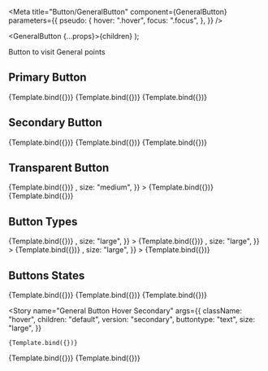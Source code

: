 

<Meta
  title="Button/GeneralButton"
  component={GeneralButton}
  parameters={{
    pseudo: {
      hover: ".hover",
      focus: ".focus",
    },
  }}
/>

  <GeneralButton {...props}>{children}</GeneralButton>
);

<Canvas columns={1} withSource="open" withToolbar>
  <Title>General Button</Title>
  <Subtitle>Button to visit General points</Subtitle>

  <h2>Primary Button</h2>
  <Story
    name="General Button Large Primary"
    args={{
      children: "default",
      version: "primary",
      buttontype: "text",
      size: "large",
    }}
  >
    {Template.bind({})}
  </Story>
  <Story
    name="General Button Medium Primary"
    args={{
      children: "default",
      version: "primary",
      buttontype: "text",
      size: "medium",
    }}
  >
    {Template.bind({})}
  </Story>
  <Story
    name="General Button Small Primary"
    args={{
      children: "default",
      version: "primary",
      buttontype: "text",
      size: "small",
    }}
  >
    {Template.bind({})}
  </Story>

  <h2>Secondary Button</h2>
  <Story
    name="General Button Large Secondary"
    args={{
      children: "default",
      version: "secondary",
      buttontype: "text",
      size: "large",
    }}
  >
    {Template.bind({})}
  </Story>
  <Story
    name="General Button Medium Secondary"
    args={{
      children: "default",
      version: "secondary",
      buttontype: "text",
      size: "medium",
    }}
  >
    {Template.bind({})}
  </Story>
  <Story
    name="General Button Small Secondary"
    args={{
      children: "default",
      version: "secondary",
      buttontype: "text",
      size: "small",
    }}
  >
    {Template.bind({})}
  </Story>

  <h2>Transparent Button</h2>
  <Story
    name="General Button Large Transparent"
    args={{
      children: "default",
      version: "transparent",
      buttontype: "text",
      size: "large",
    }}
  >
    {Template.bind({})}
  </Story>
  <Story
    name="General Button Medium Transparent"
    args={{
      children: "default",
      version: "transparent",
      buttontype: "icon",
      icon: <Trophy />,
      size: "medium",
    }}
  >
    {Template.bind({})}
  </Story>
  <Story
    name="General Button Small Transparent"
    args={{
      children: "default",
      version: "transparent",
      buttontype: "text",
      size: "small",
    }}
  >
    {Template.bind({})}
  </Story>

  <h2>Button Types</h2>
  <Story
    name="General Button Text only"
    args={{
      children: "default",
      version: "primary",
      buttontype: "text",
      size: "large",
    }}
  >
    {Template.bind({})}
  </Story>
  <Story
    name="General Button Icon Before Text"
    args={{
      children: "default",
      version: "primary",
      buttontype: "icon before",
      icon: <ReactSvg />,
      size: "large",
    }}
  >
    {Template.bind({})}
  </Story>
  <Story
    name="General Button Icon After Text"
    args={{
      children: "default",
      version: "primary",
      buttontype: "icon after",
      icon: <ReactSvg />,
      size: "large",
    }}
  >
    {Template.bind({})}
  </Story>
  <Story
    name="General Button Icon only"
    args={{
      children: "default",
      version: "primary",
      buttontype: "icon only",
      icon: <Trophy />,
      size: "large",
    }}
  >
    {Template.bind({})}
  </Story>

  <h2>Buttons States</h2>
  <Story
    name="General Button Hover Primary"
    args={{
      className: "hover",
      children: "default",
      version: "primary",
      buttontype: "text",
      size: "large",
    }}
  >
    {Template.bind({})}
  </Story>
  <Story
    name="General Button Focus Primary"
    args={{
      className: "focus",
      children: "default",
      version: "primary",
      buttontype: "text",
      size: "large",
    }}
  >
    {Template.bind({})}
  </Story>
  <Story
    name="General Button Disabled Primary"
    args={{
      children: "default",
      version: "primary",
      buttontype: "text",
      size: "large",
      disabled: true,
    }}
  >
    {Template.bind({})}
  </Story>

  <Story
    name="General Button Hover Secondary"
    args={{
      className: "hover",
      children: "default",
      version: "secondary",
      buttontype: "text",
      size: "large",
    }}
  >
    {Template.bind({})}
  </Story>
  <Story
    name="General Button Focus Secondary"
    args={{
      className: "focus",
      children: "default",
      version: "secondary",
      buttontype: "text",
      size: "large",
    }}
  >
    {Template.bind({})}
  </Story>
  <Story
    name="General Button Disabled Secondary"
    args={{
      children: "default",
      version: "secondary",
      buttontype: "text",
      size: "large",
      disabled: true,
    }}
  >
    {Template.bind({})}
  </Story>
</Canvas>

